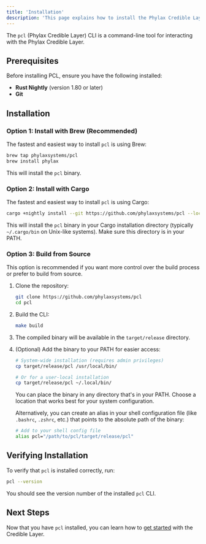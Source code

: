 ```yaml
---
title: 'Installation'
description: 'This page explains how to install the Phylax Credible Layer (PCL) CLI'
---
```


The `pcl` (Phylax Credible Layer) CLI is a command-line tool for interacting with the Phylax Credible Layer.

## Prerequisites

Before installing PCL, ensure you have the following installed:

- **Rust Nightly** (version 1.80 or later)
- **Git**

## Installation

### Option 1: Install with Brew (Recommended)

The fastest and easiest way to install `pcl` is using Brew:

```bash
brew tap phylaxsystems/pcl
brew install phylax
```

This will install the `pcl` binary.

### Option 2: Install with Cargo

The fastest and easiest way to install `pcl` is using Cargo:

```bash
cargo +nightly install --git https://github.com/phylaxsystems/pcl --locked
```

This will install the `pcl` binary in your Cargo installation directory (typically `~/.cargo/bin` on Unix-like systems). Make sure this directory is in your PATH.

### Option 3: Build from Source

This option is recommended if you want more control over the build process or prefer to build from source.

1. Clone the repository:
   ```bash
   git clone https://github.com/phylaxsystems/pcl
   cd pcl
   ```

2. Build the CLI:
   ```bash
   make build
   ```

3. The compiled binary will be available in the `target/release` directory.

4. (Optional) Add the binary to your PATH for easier access:
   ```bash
   # System-wide installation (requires admin privileges)
   cp target/release/pcl /usr/local/bin/
   
   # Or for a user-local installation
   cp target/release/pcl ~/.local/bin/
   ```

   You can place the binary in any directory that's in your PATH. Choose a location that works best for your system configuration.

   Alternatively, you can create an alias in your shell configuration file (like `.bashrc`, `.zshrc`, etc.) that points to the absolute path of the binary:
   ```bash
   # Add to your shell config file
   alias pcl="/path/to/pcl/target/release/pcl"
   ```

## Verifying Installation

To verify that `pcl` is installed correctly, run:

```bash
pcl --version
```

You should see the version number of the installed `pcl` CLI.

## Next Steps

Now that you have `pcl` installed, you can learn how to [get started](/credible/pcl-quickstart) with the Credible Layer.